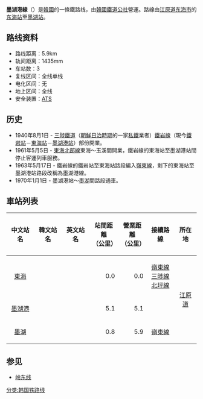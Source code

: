{{unreferenced|time=2014-12-24T02:30:47+00:00}}
'''墨湖港線'''（{{kor|諺=묵호항선|漢=墨湖港線|羅=Mukhohang seon|f=y}}）是[[大韓民國|韓國]]的一條鐵路线，由[[韓國鐵道公社|韓國鐵道公社]]營運。路線由[[江原道_(韩国)|江原道]][[东海市_(韩国)|东海市]]的[[东海站_(江原道)|东海站]]至[[墨湖站|墨湖站]]。

== 路线资料 ==
*路线距离：5.9km
*轨间距离：1435mm
*车站数：3
*复线区间：全线单线
*电化区间：无
*地上区间：全线
*安全装置：[[自動列車停止裝置|ATS]]

== 历史 ==

*1940年8月1日 - [[三陟鐵道|三陟鐵道]]（[[朝鮮日治時期|朝鮮日治時期]]的一家[[私鐵|私鐵]]業者）[[鐵岩線|鐵岩線]]（現今[[鐵岩站|鐵岩站]]－[[東海站_(江原道)|東海站]]－[[墨湖港站|墨湖港站]]）部份開業。
*1961年5月5日 - [[東海北部線|東海北部線]]東海～玉溪間開業，鐵岩線的東海站至墨湖港站間停止客運列車服務。
*1963年5月17日 - 鐵岩線的鐵岩站至東海站路段編入[[嶺東線|嶺東線]]，剩下的東海站至墨湖港站路段改稱為墨湖港線。
*1970年1月1日 - 墨湖港站～[[墨湖站|墨湖]]間路段通車。

== 車站列表 ==
{| class="wikitable" style="text-align:center;"
|- style="border-bottom:solid 3px #8c8c8c;"
!中文站名
!韓文站名
!英文站名
!站間距離<br>（公里）
!營業距離<br>（公里）
!接續路線
!colspan="2"|所在地
|-
|align="center"|[[東海站_(韓國)|東海]]
|align="center"|{{lang|ko|동해}}
|align="center"|{{lang|en|Donghae}}
|align="right"|0.0
|align="right"|0.0
|align="center"|[[嶺東線|嶺東線]]<br/>[[三陟線|三陟線]]<br/>[[北坪線|北坪線]]
|align="center" rowspan=3|[[江原道_(韓國)|江原道]]
|align="center" rowspan=3|[[東海市_(韓國)|東海市]]
|-
|align="center"|[[墨湖港站|墨湖港]]
|align="center"|{{lang|ko|묵호항}}
|align="center"|{{lang|en|Mukhohang}}
|align="right"|5.1
|align="right"|5.1
|align="center"|
|-
|align="center"|[[墨湖站|墨湖]]
|align="center"|{{lang|ko|묵호}}
|align="center"|{{lang|en|Mukho}}
|align="right"|0.8
|align="right"|5.9
|align="center"|[[嶺東線|嶺東線]]
|}

== 参见 ==
*[[岭东线|岭东线]]

{{墨湖港線}}
{{韩国铁道公社路线}}

[[分类:韩国铁路线|分类:韩国铁路线]]